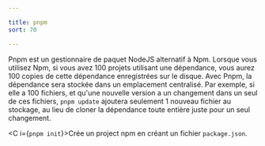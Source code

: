 ```yaml
---

title: pnpm
sort: 70

---
```


Pnpm est un gestionnaire de paquet NodeJS alternatif à Npm. Lorsque vous utilisez Npm, si vous avez 100 projets utilisant une dépendance, vous aurez 100 copies de cette dépendance enregistrées sur le disque. Avec Pnpm, la dépendance sera stockée dans un emplacement centralisé. Par exemple, si elle a 100 fichiers, et qu'une nouvelle version a un changement dans un seul de ces fichiers, `pnpm update` ajoutera seulement 1 nouveau fichier au stockage, au lieu de cloner la dépendance toute entière juste pour un seul changement.

<C i={`pnpm init`}>Crée un project npm en créant un fichier `package.json`.</C>


